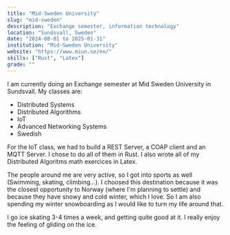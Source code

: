 ```yaml
---
title: "Mid-Sweden University"
slug: "mid-sweden"
description: "Exchange semester, information technology"
location: "Sundsvall, Sweden"
date: "2024-08-01 to 2025-01-31"
institution: "Mid-Sweden University"
website: "https://www.miun.se/en/"
skills: ["Rust", "Latex"]
grade: ""
---
```


I am currently doing an Exchange semester at Mid Sweden University in Sundsvall.
My classes are:

- Distributed Systems
- Distributed Algorithms
- IoT
- Advanced Networking Systems
- Swedish

For the IoT class, we had to build a REST Server, a COAP client and an MQTT Server. I chose to do all of them in Rust.
I also wrote all of my Distributed Algoritms math exercices in Latex.

The people around me are very active, so I got into sports as well (Swimming, skating, climbing...).
I choosed this destination because it was the closest opportunity to Norway (where I'm planning to settle) and because they have snowy and cold winter, which I love.
So I am also spending my winter snowboarding as I would like to turn my life around that.

I go ice skating 3-4 times a week, and getting quite good at it. I really enjoy the feeling of gliding on the ice.

